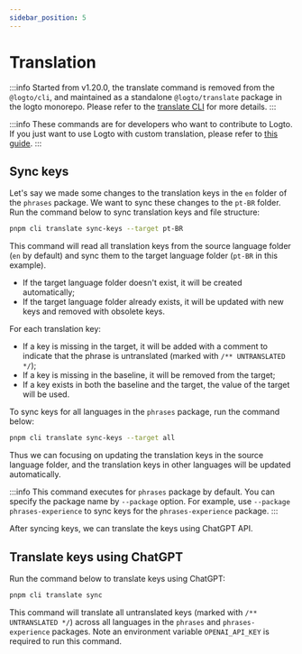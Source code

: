 ```yaml
---
sidebar_position: 5
---
```


# Translation

:::info
Started from v1.20.0, the translate command is removed from the `@logto/cli`, and maintained as a standalone `@logto/translate` package in the logto monorepo. Please refer to the [translate CLI](/docs/references/translate-cli/) for more details.
:::

:::info
These commands are for developers who want to contribute to Logto. If you just want to use Logto with custom translation, please refer to [this guide](/docs/recipes/customize-sie/localized-language/).
:::

## Sync keys

Let's say we made some changes to the translation keys in the `en` folder of the `phrases` package. We want to sync these changes to the `pt-BR` folder. Run the command below to sync translation keys and file structure:

```bash
pnpm cli translate sync-keys --target pt-BR
```

This command will read all translation keys from the source language folder (`en` by default) and sync them to the target language folder (`pt-BR` in this example).

- If the target language folder doesn't exist, it will be created automatically;
- If the target language folder already exists, it will be updated with new keys and removed with obsolete keys.

For each translation key:

- If a key is missing in the target, it will be added with a comment to indicate that the phrase is untranslated (marked with `/** UNTRANSLATED */`);
- If a key is missing in the baseline, it will be removed from the target;
- If a key exists in both the baseline and the target, the value of the target will be used.

To sync keys for all languages in the `phrases` package, run the command below:

```bash
pnpm cli translate sync-keys --target all
```

Thus we can focusing on updating the translation keys in the source language folder, and the translation keys in other languages will be updated automatically.

:::info
This command executes for `phrases` package by default. You can specify the package name by `--package` option. For example, use `--package phrases-experience` to sync keys for the `phrases-experience` package.
:::

After syncing keys, we can translate the keys using ChatGPT API.

## Translate keys using ChatGPT

Run the command below to translate keys using ChatGPT:

```bash
pnpm cli translate sync
```

This command will translate all untranslated keys (marked with `/** UNTRANSLATED */`) across all languages in the `phrases` and `phrases-experience` packages. Note an environment variable `OPENAI_API_KEY` is required to run this command.
